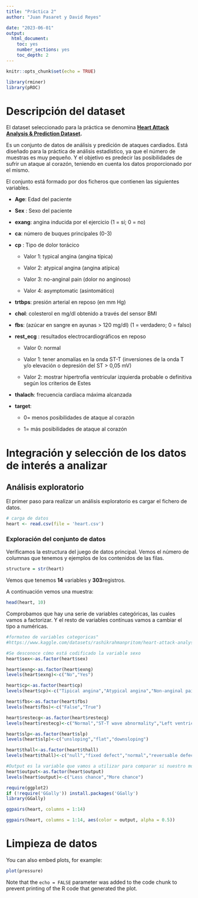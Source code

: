 ```yaml
---
title: "Práctica 2"
author: "Juan Pasaret y David Reyes"

date: "2023-06-01"
output:
  html_document:
    toc: yes
    number_sections: yes
    toc_depth: 2
---
```


```r
knitr::opts_chunk$set(echo = TRUE)
```

```r
library(rminer)
library(pROC)
```

# Descripción del dataset

El dataset seleccionado para la práctica se denomina [**Heart Attack Analysis & Prediction Dataset**](https://www.kaggle.com/datasets/rashikrahmanpritom/heart-attack-analysis-prediction-dataset)**.**

Es un conjunto de datos de análisis y predición de ataques cardiados. Está diseñado para la práctica de análisis estadístico, ya que el número de muestras es muy pequeño. Y el objetivo es predecir las posibilidades de sufrir un ataque al corazón, teniendo en cuenta los datos proporcionado por el mismo.

El conjunto está formado por dos ficheros que contienen las siguientes variables.

-   **Age**: Edad del paciente

-   **Sex** : Sexo del paciente

-   **exang**: angina inducida por el ejercicio (1 = sí; 0 = no)

-   **ca**: número de buques principales (0-3)

-   **cp** : Tipo de dolor torácico

    -   Valor 1: typical angina (angina típica)

    -   Valor 2: atypical angina (angina atípica)

    -   Valor 3: no-anginal pain (dolor no anginoso)

    -   Valor 4: asymptomatic (asintomático)

-   **trtbps**: presión arterial en reposo (en mm Hg)

-   **chol**: colesterol en mg/dl obtenido a través del sensor BMI

-   **fbs**: (azúcar en sangre en ayunas \> 120 mg/dl) (1 = verdadero; 0 = falso)

-   **rest_ecg** : resultados electrocardiográficos en reposo

    -   Valor 0: normal

    -   Valor 1: tener anomalías en la onda ST-T (inversiones de la onda T y/o elevación o depresión del ST \> 0,05 mV)

    -   Valor 2: mostrar hipertrofia ventricular izquierda probable o definitiva según los criterios de Estes

-   **thalach**: frecuencia cardíaca máxima alcanzada

-   **target**:

    -   0= menos posibilidades de ataque al corazón

    -   1= más posibilidades de ataque al corazón

# Integración y selección de los datos de interés a analizar

## Análisis exploratorio

El primer paso para realizar un análisis exploratorio es cargar el fichero de datos.

```r
# carga de datos
heart <- read.csv(file = 'heart.csv')

```

### Exploración del conjunto de datos

Verificamos la estructura del juego de datos principal. Vemos el número de columnas que tenemos y ejemplos de los contenidos de las filas.

```r
structure = str(heart)
```

Vemos que tenemos **14** variables y **303**registros.

A continuación vemos una muestra:

```r
head(heart, 10)
```

Comprobamos que hay una serie de variables categóricas, las cuales vamos a factorizar. Y el resto de variables contínuas vamos a cambiar el tipo a numéricas.

```r
#formateo de variables categoricas"
#https://www.kaggle.com/datasets/rashikrahmanpritom/heart-attack-analysis-prediction-dataset/discussion/329925

#Se desconoce cómo está codificado la variable sexo
heart$sex<-as.factor(heart$sex)

heart$exng<-as.factor(heart$exng)
levels(heart$exng)<-c("No","Yes")

heart$cp<-as.factor(heart$cp)
levels(heart$cp)<-c("Tipical angina","Atypical angina","Non-anginal pain","Asymptomatic")

heart$fbs<-as.factor(heart$fbs)
levels(heart$fbs)<-c("False","True")

heart$restecg<-as.factor(heart$restecg)
levels(heart$restecg)<-c("Normal","ST-T wave abnormality","Left ventricular hypertrophy")

heart$slp<-as.factor(heart$slp)
levels(heart$slp)<-c("unsloping","flat","downsloping")

heart$thall<-as.factor(heart$thall)
levels(heart$thall)<-c("null","fixed defect","normal","reversable defect")

#Output es la variable que vamos a utilizar para comparar si nuestro modelo opina lo mismo
heart$output<-as.factor(heart$output)
levels(heart$output)<-c("Less chance","More chance")

```

```r
require(ggplot2)
if (!require('GGally')) install.packages('GGally')
library(GGally)

ggpairs(heart, columns = 1:14)

ggpairs(heart, columns = 1:14, aes(color = output, alpha = 0.5))
```

# Limpieza de datos

You can also embed plots, for example:

```r
plot(pressure)
```

Note that the `echo = FALSE` parameter was added to the code chunk to prevent printing of the R code that generated the plot.
